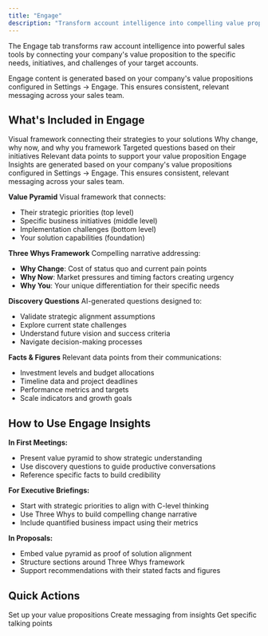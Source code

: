 ```yaml
---
title: "Engage"
description: "Transform account intelligence into compelling value propositions"
---
```


The Engage tab transforms raw account intelligence into powerful sales tools by connecting your company's value proposition to the specific needs, initiatives, and challenges of your target accounts.

<Info>
  Engage content is generated based on your company's value propositions configured in Settings → Engage. This ensures consistent, relevant messaging across your sales team.
</Info>

## What's Included in Engage

<CardGroup cols={2}>
  <Card title="Value Pyramid" icon="layer-group">
    Visual framework connecting their strategies to your solutions
  </Card>
  <Card title="Three Whys" icon="question">
    Why change, why now, and why you framework
  </Card>
  <Card title="Discovery Questions" icon="comments">
    Targeted questions based on their initiatives
  </Card>
  <Card title="Facts & Figures" icon="chart-bar">
    Relevant data points to support your value proposition
  </Card>
</CardGroup>

<Info>
  Engage Insights are generated based on your company's value propositions configured in Settings → Engage. This ensures consistent, relevant messaging across your sales team.
</Info>

**Value Pyramid**
Visual framework that connects:

- Their strategic priorities (top level)
- Specific business initiatives (middle level)
- Implementation challenges (bottom level)
- Your solution capabilities (foundation)

**Three Whys Framework**
Compelling narrative addressing:

- **Why Change**: Cost of status quo and current pain points
- **Why Now**: Market pressures and timing factors creating urgency
- **Why You**: Your unique differentiation for their specific needs

**Discovery Questions**
AI-generated questions designed to:

- Validate strategic alignment assumptions
- Explore current state challenges
- Understand future vision and success criteria
- Navigate decision-making processes

**Facts & Figures**
Relevant data points from their communications:

- Investment levels and budget allocations
- Timeline data and project deadlines
- Performance metrics and targets
- Scale indicators and growth goals

## How to Use Engage Insights

**In First Meetings:**

- Present value pyramid to show strategic understanding
- Use discovery questions to guide productive conversations
- Reference specific facts to build credibility

**For Executive Briefings:**

- Start with strategic priorities to align with C-level thinking
- Use Three Whys to build compelling change narrative
- Include quantified business impact using their metrics

**In Proposals:**

- Embed value pyramid as proof of solution alignment
- Structure sections around Three Whys framework
- Support recommendations with their stated facts and figures

## Quick Actions

<CardGroup cols={3}>
  <Card title="Configure Value Props" icon="gear" href="/settings/engage">
    Set up your value propositions
  </Card>
  <Card title="Generate Content" icon="pencil" href="/account-intelligence/content">
    Create messaging from insights
  </Card>
  <Card title="Ask AI Assistant" icon="message" href="/account-intelligence/ai-assistant">
    Get specific talking points
  </Card>
</CardGroup>